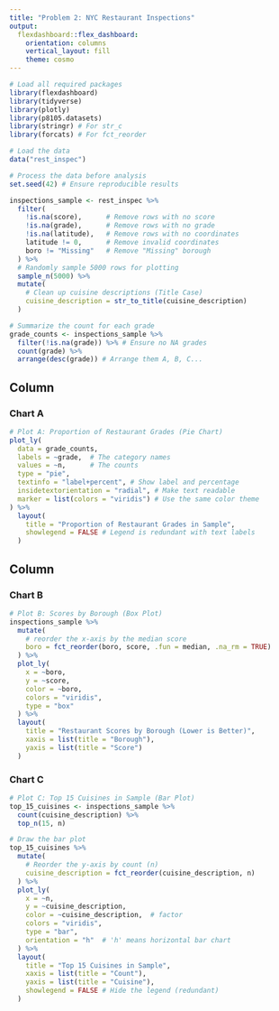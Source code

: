 ```yaml
---
title: "Problem 2: NYC Restaurant Inspections"
output: 
  flexdashboard::flex_dashboard:
    orientation: columns
    vertical_layout: fill
    theme: cosmo
---
```


```r
# Load all required packages
library(flexdashboard)
library(tidyverse)
library(plotly)
library(p8105.datasets)
library(stringr) # For str_c
library(forcats) # For fct_reorder
```

```r
# Load the data
data("rest_inspec")

# Process the data before analysis
set.seed(42) # Ensure reproducible results

inspections_sample <- rest_inspec %>%
  filter(
    !is.na(score),      # Remove rows with no score
    !is.na(grade),      # Remove rows with no grade
    !is.na(latitude),   # Remove rows with no coordinates
    latitude != 0,      # Remove invalid coordinates
    boro != "Missing"   # Remove "Missing" borough
  ) %>%
  # Randomly sample 5000 rows for plotting
  sample_n(5000) %>%
  mutate(
    # Clean up cuisine descriptions (Title Case)
    cuisine_description = str_to_title(cuisine_description)
  )

# Summarize the count for each grade
grade_counts <- inspections_sample %>%
  filter(!is.na(grade)) %>% # Ensure no NA grades
  count(grade) %>%
  arrange(desc(grade)) # Arrange them A, B, C...
```


Column {data-width=650}
-----------------------------------------------------------------------

### Chart A
```r
# Plot A: Proportion of Restaurant Grades (Pie Chart)
plot_ly(
  data = grade_counts,
  labels = ~grade,  # The category names
  values = ~n,      # The counts
  type = "pie",
  textinfo = "label+percent", # Show label and percentage
  insidetextorientation = "radial", # Make text readable
  marker = list(colors = "viridis") # Use the same color theme
) %>%
  layout(
    title = "Proportion of Restaurant Grades in Sample",
    showlegend = FALSE # Legend is redundant with text labels
  )
```

Column {data-width=350}
-----------------------------------------------------------------------

### Chart B
```r
# Plot B: Scores by Borough (Box Plot)
inspections_sample %>%
  mutate(
    # reorder the x-axis by the median score
    boro = fct_reorder(boro, score, .fun = median, .na_rm = TRUE)
  ) %>%
  plot_ly(
    x = ~boro, 
    y = ~score,
    color = ~boro,
    colors = "viridis",
    type = "box"
  ) %>%
  layout(
    title = "Restaurant Scores by Borough (Lower is Better)",
    xaxis = list(title = "Borough"),
    yaxis = list(title = "Score")
  )
```

### Chart C
```r
# Plot C: Top 15 Cuisines in Sample (Bar Plot)
top_15_cuisines <- inspections_sample %>%
  count(cuisine_description) %>%
  top_n(15, n)

# Draw the bar plot
top_15_cuisines %>%
  mutate(
    # Reorder the y-axis by count (n)
    cuisine_description = fct_reorder(cuisine_description, n)
  ) %>%
  plot_ly(
    x = ~n, 
    y = ~cuisine_description,
    color = ~cuisine_description,  # factor
    colors = "viridis",
    type = "bar",
    orientation = "h"  # 'h' means horizontal bar chart
  ) %>%
  layout(
    title = "Top 15 Cuisines in Sample",
    xaxis = list(title = "Count"),
    yaxis = list(title = "Cuisine"),
    showlegend = FALSE # Hide the legend (redundant)
  )
```

